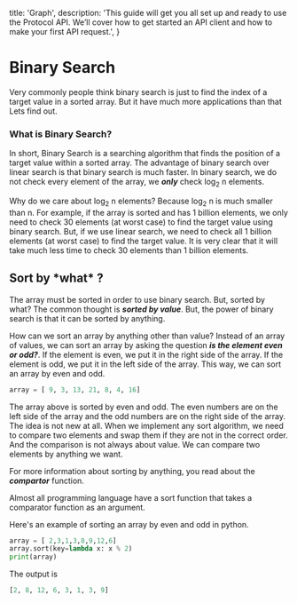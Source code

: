
  title: 'Graph',
  description:
    'This guide will get you all set up and ready to use the Protocol API. We’ll cover how to get started an API client and how to make your first API request.',
}



# Binary Search

Very commonly people think binary search is just to find the index of a target value in a sorted array.
But it have much more applications than that Lets find out.

### What is Binary Search?

In short, Binary Search is a searching algorithm that finds the position of a target value within a sorted array.
The advantage of binary search over linear search is that binary search is much faster.
In binary search, we do not check every element of the array, we ***only*** check log<sub>2</sub> n elements.

Why do we care about log<sub>2</sub> n elements? Because log<sub>2</sub> n is much smaller than n.
For example, if the array is sorted and has 1 billion elements, we only need to check 30 elements (at worst case) to find the target value using binary search.
But, if we use linear search, we need to check all 1 billion elements (at worst case) to find the target value.
It is very clear that it will take much less time to check 30 elements than 1 billion elements.

## Sort by \*what\* ?

The array must be sorted in order to use binary search. But, sorted by what?
The common thought is ***sorted by value***. But, the power of binary search is that it can be sorted by anything.

How can we sort an array by anything other than value?
Instead of an array of values, we can sort an array by asking the question ***is the element even or odd?***.
If the element is even, we put it in the right side of the array. If the element is odd, we put it in the left side of the array.
This way, we can sort an array by even and odd.

```python
array = [ 9, 3, 13, 21, 8, 4, 16]
```

The array above is sorted by even and odd. The even numbers are on the left side of the array and the odd numbers are on the right side of the array.
The idea is not new at all. When we implement any sort algorithm, we need to compare two elements and swap them if they are not in the correct order.
And the comparison is not always about value. We can compare two elements by anything we want.

For more information about sorting by anything, you read about the ***compartor***  function.

Almost all programming language have a sort function that takes a comparator function as an argument.

Here's an example of sorting an array by even and odd in python.

```python
array = [ 2,3,1,3,8,9,12,6]
array.sort(key=lambda x: x % 2)
print(array)
```

The output is

```python
[2, 8, 12, 6, 3, 1, 3, 9]
```

<ImageWrapper image={logoNode}/>
<SlideShow images={[img1,img2,img3,img4,img5]}/>